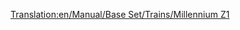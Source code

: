 [[Translation:en/Manual/Base Set/Trains/Millennium Z1]]
{{it/Manuale/Set base/Treni/StatLocomotive|Image=[[File:it/Manuale/Set base/Treni/Millenniumz1.png]]
|Nome=Millennium Z1
|Costo=140.624
|Velocità=337
|Peso=170 
|Potenza=7.457
|Motore=
|Rotaia=2
|Sforzo=50.373 
|Kn=494
|Annuale=6.750
|Progettata=2005
|Vita=20
|Clima=
*Temperato
*Subartico
*Subtropicale  
|Capacità=25 passeggeri
|Riadattabile=Tutto  
|Descrizione=Con due macchine potenti, questa locomotiva [[it/Manuale/Set base/Monorotaia|monorotaia]] è perfetta per rotte passeggeri ad alta capacità. Sembra anche molto elegante con una serie di carrozze passeggeri. Quando hai un lungo treno, diciamo più di 8 vagoni, il treno non raggiungerà mai la massima velocità. Combina due set insieme in un unico treno (4 macchine in totale) per raggiungere la massima velocità in piano.
|Real-life=Il Millennium Z1 sembra somigliare al treno ad alta velocità tedesco [https://it.wikipedia.org/wiki/Transrapid Transrapid], un ibrido monorotaia/maglev, in quanto entrambe sono unità multiple ad alta velocità destinate principalmente al transito dei passeggeri. Sebbene [[it/Archive/OpenTTD/Transport Tycoon Deluxe]] sia apparso solo nel 1995, abbastanza stranamente, Transrapid è entrato in uso commerciale, anche se in forma limitata, alla fine del 2004 - piuttosto simile alla data del servizio in gioco, ed era in sviluppo quando Transport Tycoon è apparso per la prima volta. 

[http://www.transrapid.de http://www.transrapid.de]
}}